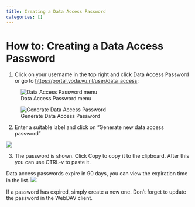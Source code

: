 ```yaml
---
title: Creating a Data Access Password
categories: []
---
```


# How to: Creating a Data Access Password

1. Click on your username in the top right and click Data Access Password or go to [https://portal.yoda.vu.nl/user/data_access](https://portal.yoda.vu.nl/user/data_access):

![Data Access Password menu](/public/manuals/yoda/dap-menu.png)

![Generate Data Access Password](/public/manuals/yoda/dap-generate.png)

2. Enter a suitable label and click on "Generate new data access password"

![](/public/manuals/yoda/dap-generate2.png)

3. The password is shown. Click Copy to copy it to the clipboard. After this you can use CTRL-v to paste it.

Data access passwords expire in 90 days, you can view the expiration time in the list.
![](/public/manuals/yoda/dap-list.png)

If a password has expired, simply create a new one. Don't forget to update the password in the WebDAV client.
